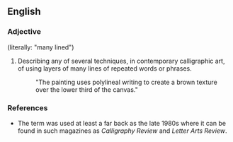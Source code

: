 ==English==

===Adjective===
{{en-adj}} (literally: "many lined")

#{{art}} Describing any of several techniques, in contemporary calligraphic art, of using layers of many lines of repeated words or phrases.
#:"The painting uses polylineal writing to create a brown texture over the lower third of the canvas."

===References===
*The term was used at least a far back as the late 1980s where it can be found in such magazines as ''Calligraphy Review'' and ''Letter Arts Review''.